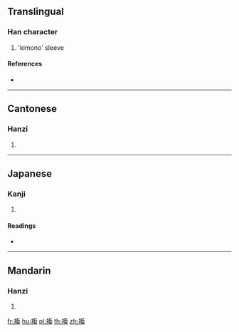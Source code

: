 {{character info/new}}
==Translingual==

===Han character===
{{Han char|rn=145|rad=衣|as=19|sn=25|four=34231|canj=LTGI}}

# 'kimono' sleeve

====References====
* {{Han ref|kx=1127.330|dkj=34744|dj=1595.060|hdz=53123.020|uh=897C|ud=35196|bh=F94A|bd=63818}}

----

==Cantonese==

===Hanzi===
{{yue-hanzi|jyut=ngai6|y=ngai6}}

# {{defn|lang=yue|sort=衣19}}

----

==Japanese==

===Kanji===
{{ja-kanji|grade=|rs=衣19}}

# {{defn|lang=ja|sort=衣19}}

====Readings====
* {{ja-readings|on=[[げい]] (gei)|kun=[[そで]] (sode)|nanori=}}

----

==Mandarin==

===Hanzi===
{{cmn-hanzi|pin=[[yì]] ([[yi4]])|wg=i<sup>4</sup>}}

# {{defn|lang=cmn|sort=衣19}}

[[fr:襼]]
[[hu:襼]]
[[pl:襼]]
[[th:襼]]
[[zh:襼]]